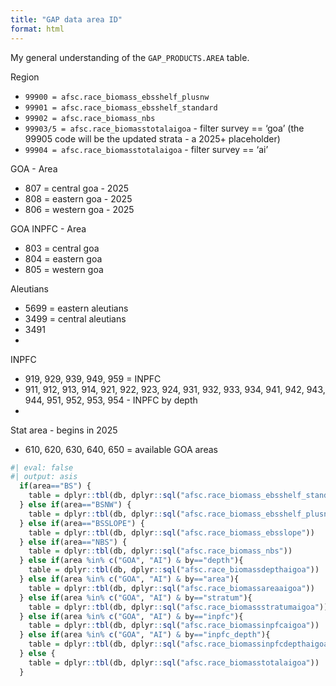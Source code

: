 ```yaml
---
title: "GAP data area ID"
format: html
---
```


My general understanding of the `GAP_PRODUCTS.AREA` table.

Region 

 - `99900 = afsc.race_biomass_ebsshelf_plusnw`
 - `99901 = afsc.race_biomass_ebsshelf_standard`
 - `99902 = afsc.race_biomass_nbs`
 - `99903/5 = afsc.race_biomasstotalaigoa` - filter survey == 'goa' (the 99905 code will be the updated strata - a 2025+ placeholder) 
 - `99904 = afsc.race_biomasstotalaigoa` - filter survey == 'ai'


GOA - Area

 - 807 = central goa - 2025
 - 808 = eastern goa - 2025
 - 806 = western goa - 2025

GOA INPFC - Area

 - 803 = central goa
 - 804 = eastern goa
 - 805 = western goa



Aleutians

 - 5699 = eastern aleutians
 - 3499 = central aleutians
 - 3491 
 - 

INPFC 

- 919, 929, 939, 949, 959 = INPFC 
- 911, 912, 913, 914, 921, 922, 923, 924, 931, 932, 933, 934, 941, 942, 943, 944, 951, 952, 953, 954 - INPFC by depth
- 

Stat area - begins in 2025 

 - 610, 620, 630, 640, 650 = available GOA areas


```r
#| eval: false
#| output: asis
  if(area=="BS") {
    table = dplyr::tbl(db, dplyr::sql("afsc.race_biomass_ebsshelf_standard"))
  } else if(area=="BSNW") {
    table = dplyr::tbl(db, dplyr::sql("afsc.race_biomass_ebsshelf_plusnw"))
  } else if(area=="BSSLOPE") {
    table = dplyr::tbl(db, dplyr::sql("afsc.race_biomass_ebsslope"))
  } else if(area=="NBS") {
    table = dplyr::tbl(db, dplyr::sql("afsc.race_biomass_nbs"))
  } else if(area %in% c("GOA", "AI") & by=="depth"){
    table = dplyr::tbl(db, dplyr::sql("afsc.race_biomassdepthaigoa"))
  } else if(area %in% c("GOA", "AI") & by=="area"){
    table = dplyr::tbl(db, dplyr::sql("afsc.race_biomassareaaigoa"))    
  } else if(area %in% c("GOA", "AI") & by=="stratum"){
    table = dplyr::tbl(db, dplyr::sql("afsc.race_biomassstratumaigoa"))    
  } else if(area %in% c("GOA", "AI") & by=="inpfc"){
    table = dplyr::tbl(db, dplyr::sql("afsc.race_biomassinpfcaigoa")) 
  } else if(area %in% c("GOA", "AI") & by=="inpfc_depth"){
    table = dplyr::tbl(db, dplyr::sql("afsc.race_biomassinpfcdepthaigoa")) 
  } else {
    table = dplyr::tbl(db, dplyr::sql("afsc.race_biomasstotalaigoa"))     
  }
```